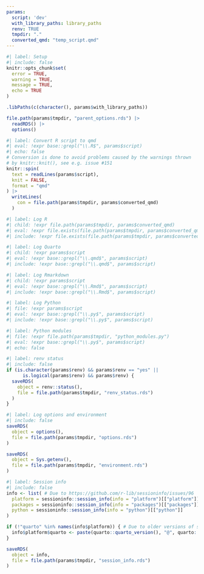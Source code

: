 ```yaml
---
params:
  script: 'dev'
  with_library_paths: library_paths
  renv: TRUE
  tmpdir: "."
  converted_qmd: "temp_script.qmd"
---
```


```r
#| label: Setup
#| include: false
knitr::opts_chunk$set(
  error = TRUE,
  warning = TRUE,
  message = TRUE,
  echo = TRUE
)

.libPaths(c(character(), params$with_library_paths))

file.path(params$tmpdir, "parent_options.rds") |>
  readRDS() |>
  options()
```

```r
#| label: Convert R script to qmd
#| eval: !expr base::grepl("\\.R$", params$script)
#| echo: false
# Conversion is done to avoid problems caused by the warnings thrown
# by knitr::knit(), see e.g. issue #151
knitr::spin(
  text = readLines(params$script),
  knit = FALSE,
  format = "qmd"
) |>
  writeLines(
    con = file.path(params$tmpdir, params$converted_qmd)
  )
```

```r
#| label: Log R
#| child: !expr file.path(params$tmpdir, params$converted_qmd)
#| eval: !expr file.exists(file.path(params$tmpdir, params$converted_qmd))
#| include: !expr file.exists(file.path(params$tmpdir, params$converted_qmd))
```

```r
#| label: Log Quarto
#| child: !expr params$script
#| eval: !expr base::grepl("\\.qmd$", params$script)
#| include: !expr base::grepl("\\.qmd$", params$script)
```

```r
#| label: Log Rmarkdown
#| child: !expr params$script
#| eval: !expr base::grepl("\\.Rmd$", params$script)
#| include: !expr base::grepl("\\.Rmd$", params$script)
```

```python
#| label: Log Python
#| file: !expr params$script
#| eval: !expr base::grepl("\\.py$", params$script)
#| include: !expr base::grepl("\\.py$", params$script)
```

```python
#| label: Python modules
#| file: !expr file.path(params$tmpdir, "python_modules.py")
#| eval: !expr base::grepl("\\.py$", params$script)
#| echo: false
```

```r
#| label: renv status
#| include: false
if (is.character(params$renv) && params$renv == "yes" ||
      is.logical(params$renv) && params$renv) {
  saveRDS(
    object = renv::status(),
    file = file.path(params$tmpdir, "renv_status.rds")
  )
}
```

```r
#| label: Log options and environment
#| include: false
saveRDS(
  object = options(),
  file = file.path(params$tmpdir, "options.rds")
)

saveRDS(
  object = Sys.getenv(),
  file = file.path(params$tmpdir, "environment.rds")
)
```

```r
#| label: Session info
#| include: false
info <- list( # Due to https://github.com/r-lib/sessioninfo/issues/96
  platform = sessioninfo::session_info(info = "platform")[["platform"]],
  packages = sessioninfo::session_info(info = "packages")[["packages"]],
  python = sessioninfo::session_info(info = "python")[["python"]]
)

if (!"quarto" %in% names(info$platform)) { # Due to older versions of sessioninfo
  info$platform$quarto <- paste(quarto::quarto_version(), "@", quarto::quarto_path())
}

saveRDS(
  object = info,
  file = file.path(params$tmpdir, "session_info.rds")
)
```
